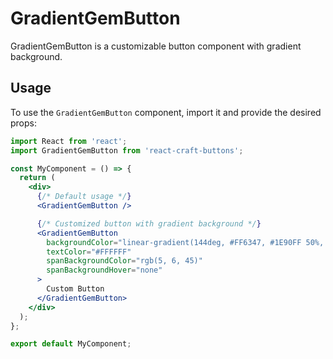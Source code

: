 
<Meta title="Buttons/GradientGemButton" component={GradientGemButton} />

# GradientGemButton

GradientGemButton is a customizable button component with gradient background.

## Usage

To use the `GradientGemButton` component, import it and provide the desired props:

```jsx
import React from 'react';
import GradientGemButton from 'react-craft-buttons';  

const MyComponent = () => {
  return (
    <div>
      {/* Default usage */}
      <GradientGemButton />

      {/* Customized button with gradient background */}
      <GradientGemButton
        backgroundColor="linear-gradient(144deg, #FF6347, #1E90FF 50%, #32CD32)"
        textColor="#FFFFFF"
        spanBackgroundColor="rgb(5, 6, 45)"
        spanBackgroundHover="none"
      >
        Custom Button
      </GradientGemButton>
    </div>
  );
};

export default MyComponent;
